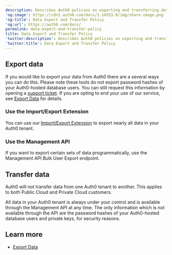 ```yaml
---
description: Describes Auth0 policies on exporting and transferring data.
'og:image': https://cdn2.auth0.com/docs/1.14553.0/img/share-image.png
'og:title': Data Export and Transfer Policy
'og:url': https://auth0.com/docs/
permalink: data-export-and-transfer-policy
title: Data Export and Transfer Policy
'twitter:description': Describes Auth0 policies on exporting and transferring data.
'twitter:title': Data Export and Transfer Policy
---
```

## Export data

If you would like to export your data from Auth0 there are a several ways you can do this. Please note these tools do not export password hashes of your Auth0-hosted database users. You can still request this information by opening a [support ticket](https://support.auth0.com/). If you are opting to end your use of our service, see [Export Data](/troubleshoot/customer-support/manage-subscriptions/export-data) for details.

### Use the Import/Export Extension

You can use our [Import/Export Extension](/manage-users/user-migration/user-import-export-extension) to export nearly all data in your Auth0 tenant.

### Use the Management API

If you want to export certain sets of data programmatically, use the <Tooltip tip="Management API: A product to allow customers to perform administrative tasks." cta="View Glossary" href="/glossary?term=Management+API">Management API</Tooltip> Bulk User Export endpoint.

## Transfer data

Auth0 will not transfer data from one Auth0 tenant to another. This applies to both Public Cloud and Private Cloud customers.

All data in your Auth0 tenant is always under your control and is available through the Management API at any time. The only information which is not available through the API are the password hashes of your Auth0-hosted database users and private keys, for security reasons.

## Learn more

* [Export Data](/troubleshoot/customer-support/manage-subscriptions/export-data)